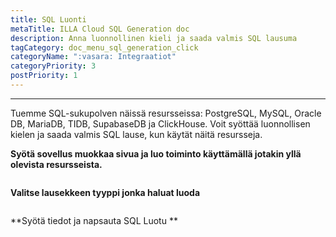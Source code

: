 ```yaml
---
title: SQL Luonti
metaTitle: ILLA Cloud SQL Generation doc
description: Anna luonnollinen kieli ja saada valmis SQL lausuma
tagCategory: doc_menu_sql_generation_click
categoryName: ":vasara: Integraatiot"
categoryPriority: 3
postPriority: 1
---
```


* * *

<Heading hidden>SQL-sukupolvi</Heading>

Tuemme SQL-sukupolven näissä resursseissa: PostgreSQL, MySQL, Oracle DB, MariaDB, TIDB, SupabaseDB ja ClickHouse. Voit syöttää luonnollisen kielen ja saada valmis SQL lause, kun käytät näitä resursseja. 

**Syötä sovellus muokkaa sivua ja luo toiminto käyttämällä jotakin yllä olevista resursseista.** 

<img src='https://cdn.illacloud.com/official-website/img/docs/assemble/sql_generate.png' alt="" />

**Valitse lausekkeen tyyppi jonka haluat luoda**

<img src='https://cdn.illacloud.com/official-website/img/docs/assemble/sql_generate(1).gif' alt="" />

**Syötä tiedot ja napsauta SQL Luotu **

<img src='https://cdn.illacloud.com/official-website/img/docs/assemble/sql_generate(2).png' alt="" />
